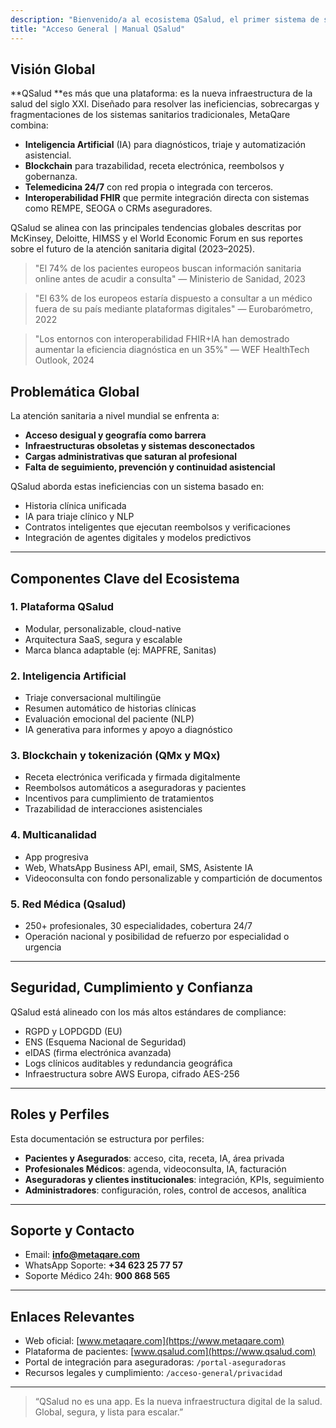 ```yaml
---
description: "Bienvenido/a al ecosistema QSalud, el primer sistema de salud digital completamente interoperable, descentralizado y centrado en el usuario. Este apartado sirve como introducción general a la arquitectura, filosofía y alcance del proyecto MetaQare, y constituye el punto de partida para todos los perfiles de usuario: pacientes, aseguradoras, médicos y administradores."
title: "Acceso General | Manual QSalud"
---
```


## Visión Global

**QSalud **es más que una plataforma: es la nueva infraestructura de la salud del siglo XXI. Diseñado para resolver las ineficiencias, sobrecargas y fragmentaciones de los sistemas sanitarios tradicionales, MetaQare combina:

- **Inteligencia Artificial** (IA) para diagnósticos, triaje y automatización asistencial.
- **Blockchain** para trazabilidad, receta electrónica, reembolsos y gobernanza.
- **Telemedicina 24/7** con red propia o integrada con terceros.
- **Interoperabilidad FHIR** que permite integración directa con sistemas como REMPE, SEOGA o CRMs aseguradores.

QSalud se alinea con las principales tendencias globales descritas por McKinsey, Deloitte, HIMSS y el World Economic Forum en sus reportes sobre el futuro de la atención sanitaria digital (2023–2025).

> "El 74% de los pacientes europeos buscan información sanitaria online antes de acudir a consulta" — Ministerio de Sanidad, 2023

> "El 63% de los europeos estaría dispuesto a consultar a un médico fuera de su país mediante plataformas digitales" — Eurobarómetro, 2022

> "Los entornos con interoperabilidad FHIR+IA han demostrado aumentar la eficiencia diagnóstica en un 35%" — WEF HealthTech Outlook, 2024

## Problemática Global

La atención sanitaria a nivel mundial se enfrenta a:

- **Acceso desigual y geografía como barrera**
- **Infraestructuras obsoletas y sistemas desconectados**
- **Cargas administrativas que saturan al profesional**
- **Falta de seguimiento, prevención y continuidad asistencial**

QSalud aborda estas ineficiencias con un sistema basado en:

- Historia clínica unificada
- IA para triaje clínico y NLP
- Contratos inteligentes que ejecutan reembolsos y verificaciones
- Integración de agentes digitales y modelos predictivos

---

## Componentes Clave del Ecosistema

### 1. Plataforma QSalud

- Modular, personalizable, cloud-native
- Arquitectura SaaS, segura y escalable
- Marca blanca adaptable (ej: MAPFRE, Sanitas)

### 2. Inteligencia Artificial

- Triaje conversacional multilingüe
- Resumen automático de historias clínicas
- Evaluación emocional del paciente (NLP)
- IA generativa para informes y apoyo a diagnóstico

### 3. Blockchain y tokenización (QMx y MQx)

- Receta electrónica verificada y firmada digitalmente
- Reembolsos automáticos a aseguradoras y pacientes
- Incentivos para cumplimiento de tratamientos
- Trazabilidad de interacciones asistenciales

### 4. Multicanalidad

- App progresiva
- Web, WhatsApp Business API, email, SMS, Asistente IA
- Videoconsulta con fondo personalizable y compartición de documentos

### 5. Red Médica (Qsalud)

- 250+ profesionales, 30 especialidades, cobertura 24/7
- Operación nacional y posibilidad de refuerzo por especialidad o urgencia

---

## Seguridad, Cumplimiento y Confianza

QSalud está alineado con los más altos estándares de compliance:

- RGPD y LOPDGDD (EU)
- ENS (Esquema Nacional de Seguridad)
- eIDAS (firma electrónica avanzada)
- Logs clínicos auditables y redundancia geográfica
- Infraestructura sobre AWS Europa, cifrado AES-256

---

## Roles y Perfiles

Esta documentación se estructura por perfiles:

- **Pacientes y Asegurados**: acceso, cita, receta, IA, área privada
- **Profesionales Médicos**: agenda, videoconsulta, IA, facturación
- **Aseguradoras y clientes institucionales**: integración, KPIs, seguimiento
- **Administradores**: configuración, roles, control de accesos, analítica

---

## Soporte y Contacto

- Email: [**info@metaqare.com**](mailto:info@metaqare.com)
- WhatsApp Soporte: **\+34 623 25 77 57**
- Soporte Médico 24h: **900 868 565**

---

## Enlaces Relevantes

- Web oficial: [www.metaqare.com](https://www.metaqare.com)
- Plataforma de pacientes: [www.qsalud.com](https://www.qsalud.com)
- Portal de integración para aseguradoras: `/portal-aseguradoras`
- Recursos legales y cumplimiento: `/acceso-general/privacidad`

---

> “QSalud no es una app. Es la nueva infraestructura digital de la salud. Global, segura, y lista para escalar.”